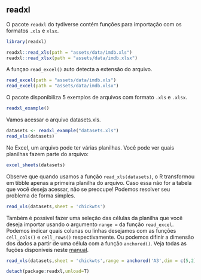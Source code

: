## readxl {#readxl}

O pacote `readxl` do tydiverse contém funções para importação com os formatos `.xls` e `xlsx`.

```r
library(readxl)
```

```r
readxl::read_xls(path = "assets/data/imdb.xls")
readxl::read_xlsx(path = "assets/data/imdb.xlsx")
```

A funçao `read_excel()` auto detecta a extensão do arquivo.

```r
read_excel(path = "assets/data/imdb.xls")
read_excel(path = "assets/data/imdb.xlsx")
```

O pacote disponibiliza 5 exemplos de arquivos com formato `.xls` e `.xlsx`.

```r
readxl_example()
```

Vamos acessar o arquivo datasets.xls.

```r
datasets <- readxl_example("datasets.xls")
read_xls(datasets)
```

No Excel, um arquivo pode ter várias planilhas. Você pode ver quais planilhas fazem parte do arquivo:

```r
excel_sheets(datasets)
```

Observe que quando usamos a função `read_xls(datasets)`, o R transformou em tibble apenas a primeira planilha do arquivo. Caso essa não for a tabela que você deseja acessar, não se preocupe! Podemos resolver seu problema de forma simples.

```r
read_xls(datasets,sheet = 'chickwts')
```

Também é possivel fazer uma seleção das células da planilha que você deseja importar usando o argumento `range = ` da função `read_excel`. Podemos indicar quais colunas ou linhas desejamos com as funções `cell_cols()` e `cell_rows()` respectivamente. Ou podemos difinir a dimensão dos dados a partir de uma célula com a função `anchored()`. Veja todas as fuções disponíveis neste [manual](https://cran.r-project.org/web/packages/cellranger/cellranger.pdf).

```r
read_xls(datasets,sheet = 'chickwts',range = anchored('A3',dim = c(5,2)),col_names = F)
```
```r
detach(package:readxl,unload=T)
```

